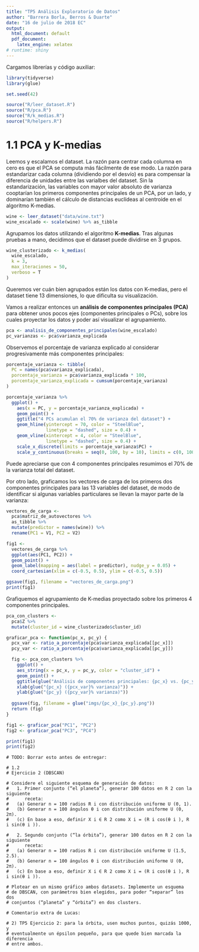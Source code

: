 ```yaml
---
title: "TP5 Análisis Exploratorio de Datos"
author: "Barrera Borla, Berros & Duarte"
date: "16 de julio de 2018 EC"
output:
  html_document: default
  pdf_document: 
    latex_engine: xelatex
# runtime: shiny
---
```


Cargamos librerías y código auxiliar:

```r
library(tidyverse)
library(glue)

set.seed(42)

source("R/leer_dataset.R")
source("R/pca.R")
source("R/k_medias.R")
source("R/helpers.R")
```

# 1.1 PCA y K-medias

Leemos y escalamos el dataset. La razón para centrar cada columna en cero es
que el PCA se computa más fácilmente de ese modo. La razón para estandarizar
cada columna (dividiendo por el desvío) es para compensar la diferencia
de unidades entre las varialbes del dataset. Sin la estandarización, las
variables con mayor valor absoluto de varianza cooptarían los primeros
componentes principales de un PCA, por un lado, y dominarían también el cálculo
de distancias euclídeas al centroide en el algoritmo K-medias.

```r
wine <- leer_dataset("data/wine.txt")
wine_escalado <- scale(wine) %>% as_tibble
```

Agrupamos los datos utilizando el algoritmo **K-medias**. Tras algunas pruebas
a mano, decidimos que el dataset puede dividirse en 3 grupos.

```r
wine_clusterizado <- k_medias(
  wine_escalado,
  k = 3,
  max_iteraciones = 50,
  verboso = T
)
```

Queremos ver cuán bien agrupados están los datos con K-medias, pero
el dataset tiene 13 dimensiones, lo que dificulta su visualización.

Vamos a realizar entonces un **análisis de componentes principales (PCA)** para
obtener unos pocos ejes (componentes principales o PCs), sobre los cuales
proyectar los datos y poder así visualizar el agrupamiento.

```r
pca <- analisis_de_componentes_principales(wine_escalado)
pc_varianzas <- pca$varianza_explicada
```

Observemos el porcentaje de varianza explicado al considerar progresivamente más
componentes principales:

```r
porcentaje_varianza <- tibble(
  PC = names(pca$varianza_explicada),
  porcentaje_varianza = pca$varianza_explicada * 100,
  porcentaje_varianza_explicada = cumsum(porcentaje_varianza)
)

porcentaje_varianza %>%
  ggplot() +
    aes(x = PC, y = porcentaje_varianza_explicada) +
    geom_point() +
    ggtitle("4 PCs acumulan el 70% de varianza del dataset") +
    geom_hline(yintercept = 70, color = "SteelBlue",
               linetype = "dashed", size = 0.4) +
    geom_vline(xintercept = 4, color = "SteelBlue",
               linetype = "dashed", size = 0.4) +
    scale_x_discrete(limits = porcentaje_varianza$PC) +
    scale_y_continuous(breaks = seq(0, 100, by = 10), limits = c(0, 100))
```

Puede apreciarse que con 4 componentes principales resumimos el 70% de la
varianza total del dataset.

Por otro lado, graficamos los vectores de carga de los primeros dos componentes
principales para las 13 variables del dataset, de modo de identificar si algunas
variables particulares se llevan la mayor parte de la varianza:

```r
vectores_de_carga <-
  pca$matriz_de_autovectores %>%
  as_tibble %>%
  mutate(predictor = names(wine)) %>%
  rename(PC1 = V1, PC2 = V2)

fig1 <-
  vectores_de_carga %>%
  ggplot(aes(PC1, PC2)) +
  geom_point() +
  geom_label(mapping = aes(label = predictor), nudge_y = 0.05) +
  coord_cartesian(xlim = c(-0.5, 0.5), ylim = c(-0.5, 0.5))

ggsave(fig1, filename = "vectores_de_carga.png")
print(fig1)
```

Grafiquemos el agrupamiento de K-medias proyectado sobre los primeros 4
componentes principales.

```r
pca_con_clusters <-
  pca$Z %>% 
  mutate(cluster_id = wine_clusterizado$cluster_id)

graficar_pca <- function(pc_x, pc_y) {
  pcx_var <- ratio_a_porcentaje(pca$varianza_explicada[[pc_x]])
  pcy_var <- ratio_a_porcentaje(pca$varianza_explicada[[pc_y]])

  fig <- pca_con_clusters %>%
    ggplot() +
    aes_string(x = pc_x, y = pc_y, color = "cluster_id") +
    geom_point() +
    ggtitle(glue("Análisis de componentes principales: {pc_x} vs. {pc_y}")) +
    xlab(glue("{pc_x} ({pcx_var}% varianza)")) +
    ylab(glue("{pc_y} ({pcy_var}% varianza)"))
  
  ggsave(fig, filename = glue("imgs/{pc_x}_{pc_y}.png"))
  return (fig)
}

fig1 <- graficar_pca("PC1", "PC2")
fig2 <- graficar_pca("PC3", "PC4")

print(fig1)
print(fig2)
```

```
# TODO: Borrar esto antes de entregar:

# 1.2
# Ejercicio 2 (DBSCAN)

# Considere el siguiente esquema de generación de datos:
#   1. Primer conjunto (“el planeta”), generar 100 datos en R 2 con la siguiente
#      receta:
#   (a) Generar n = 100 radios R i con distribución uniforme U (0, 1).
#   (b) Generar n = 100 ángulos θ i con distribución uniforme U (0, 2π).
#   (c) En base a eso, definir X i ∈ R 2 como X i = (R i cos(θ i ), R i sin(θ i )).

#   2. Segundo conjunto (“la órbita”), generar 100 datos en R 2 con la siguiente
#      receta:
#   (a) Generar n = 100 radios R i con distribución uniforme U (1.5, 2.5).
#   (b) Generar n = 100 ángulos θ i con distribución uniforme U (0, 2π).
#   (c) En base a eso, definir X i ∈ R 2 como X i = (R i cos(θ i ), R i sin(θ i )).

# Plotear en un mismo gráfico ambos datasets. Implemente un esquema
# de DBSCAN, con parámetros bien elegidos, para poder “separar” los dos
# conjuntos (“planeta” y “órbita”) en dos clusters.

# Comentario extra de Lucas:

# 2) TP5 Ejercicio 2: para la órbita, usen muchos puntos, quizás 1000, y
# eventualmente un épsilon pequeño, para que quede bien marcada la diferencia
# entre ambos.
```